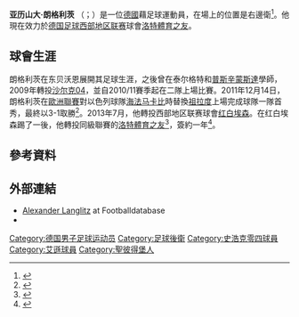 {{noteTA|G1=德甲|G2=足球
}}
{{Infobox football biography
| name        = Alexander Langlitz
| fullname    = Alexander Langlitz
| birth_date  = {{birth date and age|1991|02|15|df=yes}}
| birth_place = [[蘇聯|蘇聯]][[Olgino|Olgino]]
| height      = {{convert|1.83|m|abbr=on}}<ref>{{cite web | url = http://www.worldfootball.net/spieler_profil/alexander-langlitz/ | title = Alexander Langlitz | publisher = worldfootball.net | accessdate = 16 January 2013 | archive-date = 2011-09-05 | archive-url = https://web.archive.org/web/20110905045250/http://www.worldfootball.net/spieler_profil/alexander-langlitz/ }}</ref>
| position    = [[後衛_(足球)|右邊衛]]
| currentclub = [[洛特體育之友|洛特體育之友]]
| clubnumber  = 23
| youthyears1 = 1997–2005 |youthclubs1 = 东贝沃恩
| youthyears2 = 2005–2006 |youthclubs2 = 泰尔格特
| youthyears3 = 2006–2009 |youthclubs3 = [[普斯辛蒙斯達體育會|普斯辛蒙斯達]]
| youthyears4 = 2009–2010 |youthclubs4 = [[沙尔克04足球俱乐部|沙尔克04]]
| years1 = 2010–2013 |caps1 = 95  |goals1 = 12 |clubs1 = [[沙尔克04足球俱乐部|沙尔克04二隊]]
| years2 = 2011–2013 |caps2 =  0  |goals2 =  0 |clubs2 = [[沙尔克04足球俱乐部|沙尔克04]]
| years3 = 2013–2014 |caps3 = 27  |goals3 =  2 |clubs3 = [[红白埃森足球俱乐部|红白埃森]]
| years4 = 2014–     |caps4 =  30  |goals4 =  2 |clubs4 = [[洛特體育之友|洛特體育之友]]
| pcupdate = 4 July 2015
}}

'''亚历山大·朗格利茨''' （{{lang-de|'''Alexander Langlitz'''}}；{{bd|1991年|2月15日}}）是一位[[德國|德國]]藉足球運動員，在場上的位置是右邊衛<ref>{{cite news|url=http://www.noz.de/deutschland-welt/sf-lotte/artikel/578092/nun-acht-unter-vertrag-sf-lotte-verlangert-mit-quintett#gallery&0&0&578092|title=Nun acht unter Vertrag: SF Lotte verlängert mit Quintett|publisher=NOZ Medien|date=22 May 2015|accessdate=12 July 2015|archive-date=2019-10-27|archive-url=https://web.archive.org/web/20191027064915/https://www.noz.de/deutschland-welt/sf-lotte/artikel/578092/nun-acht-unter-vertrag-sf-lotte-verlangert-mit-quintett#gallery&0&0&578092}}</ref>。他現在效力於[[德国足球西部地区联赛|德国足球西部地区联赛]]球會[[洛特體育之友|洛特體育之友]]。

==球會生涯==
朗格利茨在东贝沃恩展開其足球生涯，之後曾在泰尔格特和[[普斯辛蒙斯達體育會|普斯辛蒙斯達]]學師，2009年轉投[[沙尔克04足球俱乐部|沙尔克04]]，並自2010/11賽季起在二隊上場比賽。2011年12月14日，朗格利茨在[[2011/12賽季歐洲聯賽分組賽|歐洲聯賽]]對以色列球隊[[海法马卡比足球俱乐部|海法马卡比]]時替換[[祖拉度|祖拉度]]上場完成球隊一隊首秀，最終以3-1取勝<ref>{{cite web|url=http://www.uefa.com/uefaeuropaleague/season=2012/matches/round=2000272/match=2007397/postmatch/report/index.html|title=Schalke debutants help see off Maccabi Haifa|date=14 December 2011|publisher=UEFA|accessdate=7 February 2012|archive-date=2014-03-08|archive-url=https://web.archive.org/web/20140308085729/http://www.uefa.com/uefaeuropaleague/season=2012/matches/round=2000272/match=2007397/postmatch/report/index.html|dead-url=no}}</ref>。2013年7月，他轉投西部地区联赛球會[[红白埃森足球俱乐部|红白埃森]]。在红白埃森踢了一後，他轉投同級聯賽的[[洛特體育之友|洛特體育之友]]<ref>{{cite web|url=http://www.ivz-aktuell.de/lokalsport/lokaler-sport_artikel,-Die-Neuzugaenge-Nummer-13-und-14-_arid,349463.html|title=Neuzugägnge Nummer 13 und 14|publisher=ivz-aktuell|accessdate=12 July 2015|archive-date=2015-07-13|archive-url=https://web.archive.org/web/20150713032515/http://www.ivz-aktuell.de/lokalsport/lokaler-sport_artikel,-Die-Neuzugaenge-Nummer-13-und-14-_arid,349463.html|dead-url=no}}</ref>，簽約一年<ref>{{cite news |url=http://www.noz.de/deutschland-welt/sf-lotte/artikel/481942/sportfreunde-lotte-holen-langlitz-und-moslehe#gallery&0&0&481942 |title=Sportfreunde Lotte holen Langlitz und Moslehe |publisher=NOZ Medien |date=11 June 2014 |accessdate=12 July 2015 |archive-date=2016-03-04 |archive-url=https://web.archive.org/web/20160304093128/http://www.noz.de/deutschland-welt/sf-lotte/artikel/481942/sportfreunde-lotte-holen-langlitz-und-moslehe#gallery&0&0&481942 |dead-url=no }}</ref>。

==參考資料==
{{Reflist}}

==外部連結==
* [http://www.footballdatabase.eu/football.joueurs.alexander.langlitz.154929.en.html Alexander Langlitz]{{Wayback|url=http://www.footballdatabase.eu/football.joueurs.alexander.langlitz.154929.en.html |date=20150924153017 }} at Footballdatabase
* {{fussballdaten|langlitzalexander}}

{{DEFAULTSORT:Langlitz, Alexander}}
[[Category:德国男子足球运动员|Category:德国男子足球运动员]]
[[Category:足球後衛|Category:足球後衛]]
[[Category:史浩克零四球員|Category:史浩克零四球員]]
[[Category:艾遜球員|Category:艾遜球員]]
[[Category:聖彼得堡人|Category:聖彼得堡人]]